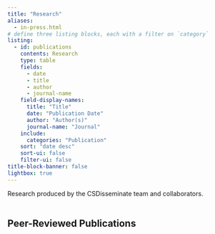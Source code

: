 ```yaml
---
title: "Research"
aliases: 
  - in-press.html
# define three listing blocks, each with a filter on `category`
listing:
  - id: publications
    contents: Research
    type: table
    fields:
      - date
      - title
      - author
      - journal-name
    field-display-names: 
      title: "Title"
      date: "Publication Date"
      author: "Author(s)"
      journal-name: "Journal"
    include:
      categories: "Publication"
    sort: "date desc"
    sort-ui: false
    filter-ui: false
title-block-banner: false
lightbox: true
---
```


Research produced by the CSDisseminate team and collaborators.\
\

## Peer-Reviewed Publications

::: {#publications}
:::
